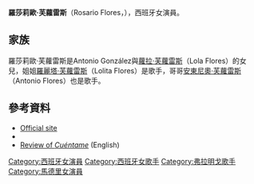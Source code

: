 {{Multiple issues|
{{Expand language|1=en|time=2020-06-28T02:57:02+00:00}}
{{Unreferenced|time=2020-06-28T02:57:02+00:00}}
{{Underlinked|time=2020-06-28T02:57:23+00:00}}
}}
{{Infobox musical artist
| image           = Rosario Flores en Fuenlabrada.jpg
| name            = 羅莎莉歐·芙蘿雷斯<br>(Rosario Flores)
| background      = solo_singer
| birth_name      = María del Rosario González Flores
| birth_date      = {{Birth date and age|1963|11|4|df=y}}
| death_date      = 
| origin          = [[馬德里|馬德里]]
| instrument      = 
| genre           = {{link-en|拉丁流行|Latin pop}}，[[弗拉明戈|弗拉明戈]]
| occupation      = 
| years_active    = 1992年–现今
| label           = BMG Ariola
| associated_acts = 
| website         = 
}}

'''羅莎莉歐·芙蘿雷斯'''（Rosario Flores，{{bd|1963年|11月4日|}}），西班牙女演員。

==家族==
羅莎莉歐·芙蘿雷斯是Antonio González與[[蘿拉·芙蘿雷斯|蘿拉·芙蘿雷斯]]（Lola Flores）的女兒，姐姐[[羅麗塔·芙蘿雷斯|羅麗塔·芙蘿雷斯]]（Lolita Flores）是歌手，哥哥[[安東尼奧·芙蘿雷斯|安東尼奧·芙蘿雷斯]]（Antonio Flores）也是歌手。

==參考資料==
*[http://www.rosarioflores.info Official site] {{Wayback|url=http://www.rosarioflores.info/ |date=20210218074929 }}
*{{IMDb name|0282936}}
*[http://www.europopmusic.eu/Reviews/ReviewsQ4_09.html#Review_Cuentame Review of ''Cuéntame''] {{Wayback|url=http://www.europopmusic.eu/Reviews/ReviewsQ4_09.html#Review_Cuentame |date=20201229074134 }} (English)

{{Authority control}}
{{DEFAULTSORT:Flores,Rosario}}
[[Category:西班牙女演員|Category:西班牙女演員]]
[[Category:西班牙女歌手|Category:西班牙女歌手]]
[[Category:弗拉明戈歌手|Category:弗拉明戈歌手]]
[[Category:馬德里女演員|Category:馬德里女演員]]